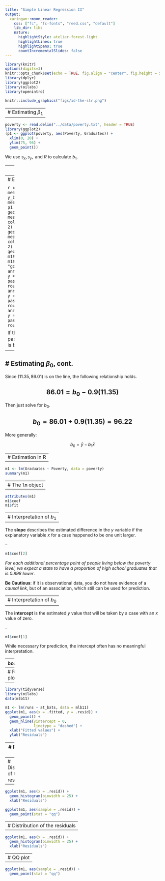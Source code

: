 ```yaml
---
title: "Simple Linear Regression II"
output:
  xaringan::moon_reader:
    css: ["fc", "fc-fonts", "reed.css", "default"]
    lib_dir: libs
    nature:
      highlightStyle: atelier-forest-light
      highlightLines: true
      highlightSpans: true
      countIncrementalSlides: false
---
```


```r
library(knitr)
options(digits=3)
knitr::opts_chunk$set(echo = TRUE, fig.align = "center", fig.height = 5.5, fig.width = 9)
library(dplyr)
library(ggplot2)
library(oilabs)
library(openintro)
```


```r
knitr::include_graphics("figs/id-the-slr.png")
```

---
# Estimating $\beta_1$
--

```r
poverty <- read.delim("../data/poverty.txt", header = TRUE)
library(ggplot2)
(p1 <- ggplot(poverty, aes(Poverty, Graduates)) + 
  xlim(0, 20) +
  ylim(75, 96) +
  geom_point())
```

We use $s_x, s_y, \textrm{ and } R$ to calculate $b_1$.

---
# Estimating $\beta_1$

```r
m1 <- lm(Graduates ~ Poverty, data = poverty)
(p2 <- p1 + 
   geom_abline(intercept = 93, slope = m1$coef[2], col = "goldenrod") +
   annotate("text", x = 3, y = 87, label = paste("slope = ", round(m1$coef[2], 2))))
```

We use $s_x, s_y, \textrm{ and } R$ to calculate $b_1$.

---
# Estimating $\beta_0$

```r
x_bar <- mean(poverty$Poverty)
y_bar <- mean(poverty$Graduates)
p1 + 
  geom_vline(xintercept = mean(poverty$Poverty), 
                col = "steelblue",
                lty = 2) +
  geom_hline(yintercept = mean(poverty$Graduates), 
                col = "steelblue",
                lty = 2) + 
  geom_abline(intercept = m1$coef[1], slope = m1$coef[2], col = "goldenrod") +
  annotate("text", x = 3, y = 91, label = paste("slope = ", round(m1$coef[2], 2))) +
  annotate("text", x = 14, y = 96, label = paste("x-bar = ", round(x_bar, 2))) +
  annotate("text", x = 19, y = 85, label = paste("y-bar = ", round(y_bar, 2)))
```

If the line of best fit *must* pass through $(\bar{x}, \bar{y})$, what is $b_0$?

---
# Estimating $\beta_0$, cont.
--

Since $(11.35, 86.01)$ is on the line, the following relationship holds.

$$ 86.01 = b_0 - 0.9 (11.35) $$
--

Then just solve for $b_0$.

$$ b_0 = 86.01 + 0.9 (11.35) = 96.22$$
--

More generally:

$$ b_0 = \bar{y} - b_1 \bar{x} $$

---
# Estimation in R
--

```r
m1 <- lm(Graduates ~ Poverty, data = poverty)
summary(m1)
```


---
# The `lm` object
--

```r
attributes(m1)
m1$coef
m1$fit
```


---
# Interpretation of $b_1$
--

The **slope** describes the estimated difference in the $y$ variable if the explanatory
variable $x$ for a case happened to be one unit larger.

--

```r
m1$coef[2]
```

*For each additional percentage point of people living below the poverty level,
we expect a state to have a proportion of high school graduates that is 0.898
lower*.

**Be Cautious**: if it is observational data, you do not have evidence of a 
*causal link*, but of an association, which still can be used for prediction.


---
# Interpretation of $b_0$
--

The **intercept** is the estimated $y$ value that will be taken by a case with 
an $x$ value of zero.

--

```r
m1$coef[1]
```

While necessary for prediction, the intercept often has no meaningful interpretation.

---
boardwork

---
# Residual plot
--

```r
library(tidyverse)
library(oilabs)
data(mlb11)
```

```r
m1 <- lm(runs ~ at_bats, data = mlb11)
ggplot(m1, aes(x = .fitted, y = .resid)) +
  geom_point() +
  geom_hline(yintercept = 0,
             linetype = "dashed") +
  xlab("Fitted values") +
  ylab("Residuals")
```

---
# Residual plot

```r
m1 <- lm(runs ~ at_bats, data = mlb11)
ggplot(m1, aes(x = .fitted, y = .resid)) +
  geom_point() +
  geom_hline(yintercept = 0, linetype = "dashed") +
  xlab("Fitted values") +
  ylab("Residuals")
```

---
# Distribution of the residuals
--

```r
ggplot(m1, aes(x = .resid)) +
  geom_histogram(binwidth = 25) +
  xlab("Residuals")

ggplot(m1, aes(sample = .resid)) +
  geom_point(stat = "qq")
```

---
# Distribution of the residuals
--

```r
ggplot(m1, aes(x = .resid)) +
  geom_histogram(binwidth = 25) +
  xlab("Residuals")
```

---
# QQ plot
--

```r
ggplot(m1, aes(sample = .resid)) +
  geom_point(stat = "qq")
```